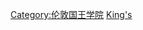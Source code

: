 {{Commonscat|Alumni of King's College London}}
{{catmore|倫敦國王學院}}

[[Category:伦敦国王学院|Category:伦敦国王学院]]
[[Category:倫敦大學校友|King's]]